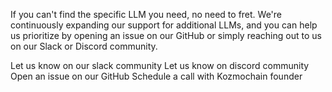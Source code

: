 <p>If you can't find the specific LLM you need, no need to fret. We're continuously expanding our support for additional LLMs, and you can help us prioritize by opening an issue on our GitHub or simply reaching out to us on our Slack or Discord community.</p>

<CardGroup cols={2}>
  <Card title="Slack" icon="slack" href="https://digi-trans.org/slack" color="#4A154B">
    Let us know on our slack community
  </Card>
  <Card title="Discord" icon="discord" href="https://discord.gg/6PzXDgEjG5" color="#7289DA">
    Let us know on discord community
  </Card>
  <Card title="GitHub" icon="github" href="https://github.com/digitranslab/kozmochain/issues/new?assignees=&labels=&projects=&template=feature_request.yml" color="#181717">
  Open an issue on our GitHub
  </Card>
  <Card title="Schedule a call" icon="calendar" href="https://cal.com/mobenchio/ec">
  Schedule a call with Kozmochain founder
  </Card>
</CardGroup>
